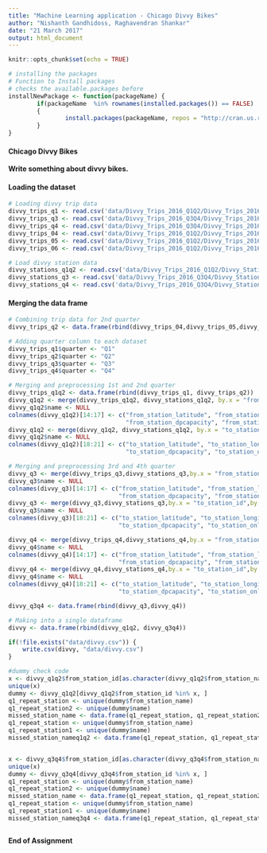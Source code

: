 ---
title: "Machine Learning application - Chicago Divvy Bikes"
author: "Nishanth Gandhidoss, Raghavendran Shankar"
date: "21 March 2017"
output: html_document
---

```{r setup, include=FALSE}
knitr::opts_chunk$set(echo = TRUE)
```


```{r include=FALSE}
# installing the packages
# Function to Install packages
# checks the available.packages before
installNewPackage <- function(packageName) {
        if(packageName  %in% rownames(installed.packages()) == FALSE)
        {
                install.packages(packageName, repos = "http://cran.us.r-project.org", dependencies=TRUE)
        }
}


```

#### Chicago Divvy Bikes 

**Write something about divvy bikes.**

#### Loading the dataset



```{r Loading the data}
# Loading divvy trip data
divvy_trips_q1 <- read.csv('data/Divvy_Trips_2016_Q1Q2/Divvy_Trips_2016_Q1.csv')
divvy_trips_q3 <- read.csv('data/Divvy_Trips_2016_Q3Q4/Divvy_Trips_2016_Q3.csv')
divvy_trips_q4 <- read.csv('data/Divvy_Trips_2016_Q3Q4/Divvy_Trips_2016_Q4.csv')
divvy_trips_04 <- read.csv('data/Divvy_Trips_2016_Q1Q2/Divvy_Trips_2016_04.csv')
divvy_trips_05 <- read.csv('data/Divvy_Trips_2016_Q1Q2/Divvy_Trips_2016_05.csv')
divvy_trips_06 <- read.csv('data/Divvy_Trips_2016_Q1Q2/Divvy_Trips_2016_06.csv')

# Load divvy station data
divvy_stations_q1q2 <- read.csv('data/Divvy_Trips_2016_Q1Q2/Divvy_Stations_2016_Q1Q2.csv')
divvy_stations_q3 <- read.csv('data/Divvy_Trips_2016_Q3Q4/Divvy_Stations_2016_Q3.csv')
divvy_stations_q4 <- read.csv('data/Divvy_Trips_2016_Q3Q4/Divvy_Stations_2016_Q4.csv')
```


#### Merging the data frame



```{r Merging the data frame}
# Combining trip data for 2nd quarter
divvy_trips_q2 <- data.frame(rbind(divvy_trips_04,divvy_trips_05,divvy_trips_06))

# Adding quarter column to each dataset
divvy_trips_q1$quarter <- "Q1"
divvy_trips_q2$quarter <- "Q2"
divvy_trips_q3$quarter <- "Q3"
divvy_trips_q4$quarter <- "Q4"

# Merging and preprocessing 1st and 2nd quarter
divvy_trips_q1q2 <- data.frame(rbind(divvy_trips_q1, divvy_trips_q2))
divvy_q1q2 <- merge(divvy_trips_q1q2, divvy_stations_q1q2, by.x = "from_station_id", by.y = "id")
divvy_q1q2$name <- NULL
colnames(divvy_q1q2)[14:17] <- c("from_station_latitude", "from_station_longitude",
                                 "from_station_dpcapacity", "from_station_online_date")
divvy_q1q2 <- merge(divvy_q1q2, divvy_stations_q1q2, by.x = "to_station_id", by.y = "id")
divvy_q1q2$name <- NULL
colnames(divvy_q1q2)[18:21] <- c("to_station_latitude", "to_station_longitude", 
                                 "to_station_dpcapacity", "to_station_online_date")

# Merging and preprocessing 3rd and 4th quarter
divvy_q3 <- merge(divvy_trips_q3,divvy_stations_q3,by.x = "from_station_id",by.y = "id")
divvy_q3$name <- NULL
colnames(divvy_q3)[14:17] <- c("from_station_latitude", "from_station_longitude",
                               "from_station_dpcapacity", "from_station_online_date")
divvy_q3 <- merge(divvy_q3,divvy_stations_q3,by.x = "to_station_id",by.y = "id")
divvy_q3$name <- NULL
colnames(divvy_q3)[18:21] <- c("to_station_latitude", "to_station_longitude", 
                               "to_station_dpcapacity", "to_station_online_date")

divvy_q4 <- merge(divvy_trips_q4,divvy_stations_q4,by.x = "from_station_id",by.y = "id")
divvy_q4$name <- NULL
colnames(divvy_q4)[14:17] <- c("from_station_latitude", "from_station_longitude",
                               "from_station_dpcapacity", "from_station_online_date")
divvy_q4 <- merge(divvy_q4,divvy_stations_q4,by.x = "to_station_id",by.y = "id")
divvy_q4$name <- NULL
colnames(divvy_q4)[18:21] <- c("to_station_latitude", "to_station_longitude", 
                               "to_station_dpcapacity", "to_station_online_date")

divvy_q3q4 <- data.frame(rbind(divvy_q3,divvy_q4))

# Making into a single dataframe
divvy <- data.frame(rbind(divvy_q1q2, divvy_q3q4))

if(!file.exists("data/divvy.csv")) {
    write.csv(divvy, "data/divvy.csv")
}
```


```{r}
#dummy check code
x <- divvy_q1q2$from_station_id[as.character(divvy_q1q2$from_station_name) != as.character(divvy_q1q2$name)]
unique(x)
dummy <- divvy_q1q2[divvy_q1q2$from_station_id %in% x, ]
q1_repeat_station <- unique(dummy$from_station_name)
q1_repeat_station2 <- unique(dummy$name)
missed_station_name <- data.frame(q1_repeat_station, q1_repeat_station2)
q1_repeat_station <- unique(dummy$from_station_name)
q1_repeat_station1 <- unique(dummy$name)
missed_station_nameq1q2 <- data.frame(q1_repeat_station, q1_repeat_station1)


x <- divvy_q3q4$from_station_id[as.character(divvy_q3q4$from_station_name) != as.character(divvy_q3q4$name)]
unique(x)
dummy <- divvy_q3q4[divvy_q3q4$from_station_id %in% x, ]
q1_repeat_station <- unique(dummy$from_station_name)
q1_repeat_station2 <- unique(dummy$name)
missed_station_name <- data.frame(q1_repeat_station, q1_repeat_station2)
q1_repeat_station <- unique(dummy$from_station_name)
q1_repeat_station1 <- unique(dummy$name)
missed_station_nameq3q4 <- data.frame(q1_repeat_station, q1_repeat_station1)
```

```{r}

```


**End of Assignment**
